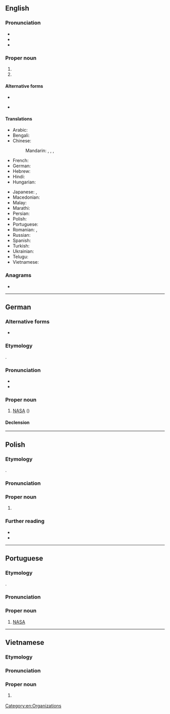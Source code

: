 {{also|nasa|Nasa|naša|nãsã|näsa|nașă}}
==English==

===Pronunciation===
* {{IPA|en|/ˈnæsə/}}
* {{audio|en|LL-Q1860 (eng)-Vealhurl-NASA.wav|Audio (Southern England)}}
* {{rhymes|en|æsə|s=2}}

===Proper noun===
{{en-proper noun}}

# {{acronym of|en|National Aeronautics and Space Administration}}
# {{acronym of|en|National Auto Sport Association}}

====Alternative forms====
* {{alter|en|N.A.S.A.}}
* {{sense|space agency}} {{alter|en|Nasa||British, Australian, New Zealand English variant}}

====Translations====
{{trans-top|National Aeronautics and Space Administration}}
* Arabic: {{t|ar|نَاسَا|f}}
* Bengali: {{t|bn|নাসা}}
* Chinese:
*: Mandarin: {{t|cmn|國家航空航天局|sc=Hani}}, {{t|cmn|国家航空航天局|tr=Guójiā Hángkōng Hángtiānjú|sc=Hani}}, {{qualifier|Taiwan}} {{t|cmn|國家航空暨太空總署|sc=Hani}}, {{t|cmn|国家航空暨太空总署|tr=Guójiā Hángkōng jì Tàikōng Zǒngshǔ|sc=Hani}}
* French: {{t+|fr|NASA|f}}
* German: {{t+|de|NASA|f}}
* Hebrew: {{t|he|אס״א}}
* Hindi: {{t+|hi|नासा}}
* Hungarian: {{t+|hu|NASA}}
{{trans-mid}}
* Japanese: {{t|ja|米航空宇宙局|tr=べいこうくううちゅうきょく, Bei Kōkū Uchūkyoku}}, {{t|ja|アメリカ航空宇宙局|tr=あめりかこうくううちゅうきょく, Amerika Kōkū Uchūkyoku}}
* Macedonian: {{t|mk|НАСА|f}}
* Malay: {{t|ms|Pentadbiran Aeronautik dan Angkasa Lepas Kebangsaan Amerika}}
* Marathi: {{t|mr|नासा}}
* Persian: {{t|fa|ناسا|tr=nâsâ}}
* Polish: {{t+|pl|NASA|n}}
* Portuguese: {{t+|pt|NASA|f}}
* Romanian: {{t+|ro|NASA|f}}, {{t|ro|Asociația Americană de Aeronautică și Spațiu|f}}
* Russian: {{t+|ru|НА́СА|f|n}}
* Spanish: {{t+|es|NASA|f}}
* Turkish: {{t+|tr|NASA}}
* Ukrainian: {{t|uk|НАСА|f|n}}
* Telugu: {{t|te|నాసా}}
* Vietnamese: {{t+|vi|NASA}}
{{trans-bottom}}

===Anagrams===
* {{anagrams|en|a=aans|ANAs|Naas|Saan|anas|ansa}}

[[Category:en:Organizations]]

----

==German==

===Alternative forms===
* {{alter|de|Nasa}}

===Etymology===
{{bor+|de|en|NASA}}.

===Pronunciation===
* {{IPA|de|/ˈnaːza/}}
* {{audio|de|De-NASA.ogg|Audio}}

===Proper noun===
{{de-proper noun|f}}

# {{lb|de|with definite article}} [[#English|NASA]] ({{abbreviation of|de|[[National Aeronautics and Space Administration]]|nocap=1|nodot=1}})

====Declension====
{{de-ndecl|f.sg}}

----

==Polish==
{{wp|lang=pl}}

===Etymology===
{{obor|pl|en|NASA}}.

===Pronunciation===
{{pl-p|a=LL-Q809 (pol)-Olaf-NASA.wav}}

===Proper noun===
{{pl-proper noun|f|indecl=yes}}

# {{l|en|NASA}}

===Further reading===
* {{R:pl:WSJP}}
* {{R:pl:PWN}}

{{C|pl|Organizations}}

----

==Portuguese==

===Etymology===
{{obor|pt|en|NASA}}.

===Pronunciation===
{{pt-IPA}}

===Proper noun===
{{pt-proper noun|f}}

# [[#English|NASA]] {{gloss|acronym of [[National Aeronautics and Space Administration]]}}

----

==Vietnamese==

===Etymology===
{{obor|vi|en|NASA}}

===Pronunciation===
{{vi-pron|na-za|na-xa}}

===Proper noun===
{{vi-propn}}

# {{l|en|NASA}} {{gloss|acronym of [[National Aeronautics and Space Administration]]}}